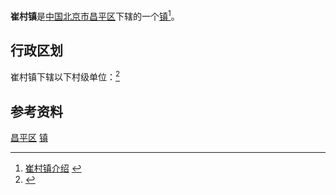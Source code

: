 {{中国乡级行政区
| 行政区全称 = 崔村镇
| 景观照片文件名 = Memorial Archway in Tomb of Prince Gong.jpg
| 景观照片描述 = 位于麻峪村的恭亲王墓
| 汉语拼音 =
| 通用拼音 =
| 注音符號 =
| 其它标音类型1 =
| 其它标音1 =
| 其它标音类型2 =
| 其它标音2 =
| 其它语言类型1 =
| 其它语言地名1 =
| 其它语言类型2 =
| 其它语言地名2 =
| 上级行政区 = [[北京市|北京市]][[昌平区|昌平区]]
| 行政区类别 = [[镇|镇]]
| LowerDivisions = 12个村委会
| 行政区划代码 = 110114112
| 地理坐标 =
| 总面积 =
| 户籍人口 = 
| 户籍人口年份 =
| 常住人口 =
| 常住人口年份 =
| 人口密度 =
| 行政区划 = 
| 官方网站 =
| 政府驻地 = 
| 邮政编码 =102200
| 毗邻行政区 =
| 位置图文件名 =
| 位置图描述 =
}}
'''崔村镇'''是[[中华人民共和国|中国]][[北京市|北京市]][[昌平区|昌平区]]下辖的一个[[镇|镇]]<ref>[http://www.chinaquhua.cn/beijing/changping_cuicunzhen.html 崔村镇介绍] {{webarchive|url=https://web.archive.org/web/20111128123506/http://www.chinaquhua.cn/beijing/changping_cuicunzhen.html |date=2011-11-28 }}</ref>。

==行政区划==

崔村镇下辖以下村级单位：<ref>{{PRC admin/ref sgc|11/01/14/112/000}}</ref>

{{PRC admin/children|11/01/14/112/000}}

==参考资料==
{{Reflist|2}}

{{昌平区行政区划}}
{{北京行政区划小作品}}

[[Category:北京市乡镇|昌平区]]
[[Category:昌平区行政区划|镇]]
